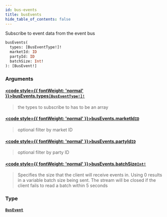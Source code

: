 ```yaml
---
id: bus-events
title: busEvents
hide_table_of_contents: false
---
```








Subscribe to event data from the event bus

```graphql
busEvents(
  types: [BusEventType!]!
  marketId: ID
  partyId: ID
  batchSize: Int!
): [BusEvent!]
```


### Arguments

#### [<code style={{ fontWeight: 'normal' }}>busEvents.<b>types</b></code>](#)<Bullet />[`[BusEventType!]!`](/docs/testnet/graphql/enums/bus-event-type) <Badge class="secondary" text="non-null"/> <Badge class="secondary" text="enum"/>
> the types to subscribe to has to be an array
> 

#### [<code style={{ fontWeight: 'normal' }}>busEvents.<b>marketId</b></code>](#)<Bullet />[`ID`](/docs/testnet/graphql/scalars/id) <Badge class="secondary" text="scalar"/>
> optional filter by market ID
> 

#### [<code style={{ fontWeight: 'normal' }}>busEvents.<b>partyId</b></code>](#)<Bullet />[`ID`](/docs/testnet/graphql/scalars/id) <Badge class="secondary" text="scalar"/>
> optional filter by party ID
> 

#### [<code style={{ fontWeight: 'normal' }}>busEvents.<b>batchSize</b></code>](#)<Bullet />[`Int!`](/docs/testnet/graphql/scalars/int) <Badge class="secondary" text="non-null"/> <Badge class="secondary" text="scalar"/>
> Specifies the size that the client will receive events in. Using 0 results in a variable batch size being sent. The stream will be closed if the client fails to read a batch within 5 seconds
> 

### Type

#### [`BusEvent`](/docs/testnet/graphql/objects/bus-event) <Badge class="secondary" text="object"/>
> 
> 





